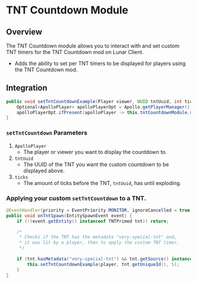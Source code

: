 # TNT Countdown Module

## Overview

The TNT Countdown module allows you to interact with and set custom TNT timers for the TNT Countdown mod on Lunar Client.

- Adds the ability to set per TNT timers to be displayed for players using the TNT Countdown mod.

## Integration

```java
public void setTntCountdownExample(Player viewer, UUID tntUuid, int ticks) {
    Optional<ApolloPlayer> apolloPlayerOpt = Apollo.getPlayerManager().getPlayer(viewer.getUniqueId());
    apolloPlayerOpt.ifPresent(apolloPlayer -> this.tntCountdownModule.setTntCountdown(apolloPlayer, tntUuid, ticks));
}
```

### `setTntCountdown` Parameters

1. `ApolloPlayer`
   - The player or viewer you want to display the countdown to.
2. `tntUuid`
   - The UUID of the TNT you want the custom countdown to be displayed above.
3. `ticks`
   - The amount of ticks before the TNT, `tntUuid`, has until exploding.

### Applying your custom `setTntCountdown` to a TNT.

```java
@EventHandler(priority = EventPriority.MONITOR, ignoreCancelled = true)
public void onTntSpawn(EntitySpawnEvent event) {
    if (!(event.getEntity() instanceof TNTPrimed tnt)) return;

    /*
     * Checks if the TNT has the metadata "very-special-tnt" and,
     * it was lit by a player, then to apply the custom TNT timer.
     */
    
    if (tnt.hasMetadata("very-special-tnt") && tnt.getSource() instanceof Player player) {
        this.setTntCountdownExample(player, tnt.getUniqueId(), 5);
    }
}
```
